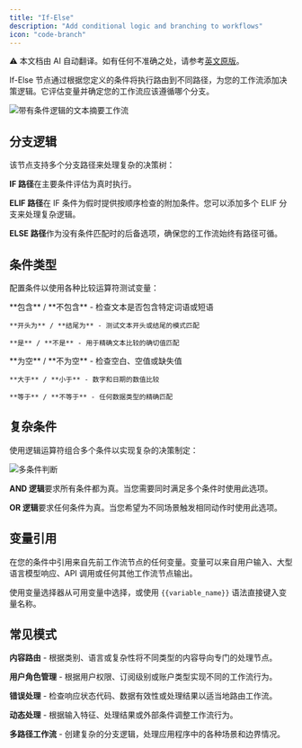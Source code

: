```yaml
---
title: "If-Else"
description: "Add conditional logic and branching to workflows"
icon: "code-branch"
---
```


<Note> ⚠️ 本文档由 AI 自动翻译。如有任何不准确之处，请参考[英文原版](/en/documentation/pages/nodes/ifelse)。</Note>


If-Else 节点通过根据您定义的条件将执行路由到不同路径，为您的工作流添加决策逻辑。它评估变量并确定您的工作流应该遵循哪个分支。

<Frame caption="If-Else 条件分支示例">
  <img src="https://assets-docs.dify.ai/dify-enterprise-mintlify/en/guides/workflow/node/d26ffff1b2ad0989d46e80d6812cf2e7.png" alt="带有条件逻辑的文本摘要工作流" />
</Frame>

## 分支逻辑

该节点支持多个分支路径来处理复杂的决策树：

**IF 路径**在主要条件评估为真时执行。

**ELIF 路径**在 IF 条件为假时提供按顺序检查的附加条件。您可以添加多个 ELIF 分支来处理复杂逻辑。

**ELSE 路径**作为没有条件匹配时的后备选项，确保您的工作流始终有路径可循。

## 条件类型

配置条件以使用各种比较运算符测试变量：

<Tabs>
  <Tab title="文本操作">
    **包含** / **不包含** - 检查文本是否包含特定词语或短语
    
    **开头为** / **结尾为** - 测试文本开头或结尾的模式匹配
    
    **是** / **不是** - 用于精确文本比较的确切值匹配
  </Tab>
  
  <Tab title="值检查">
    **为空** / **不为空** - 检查空白、空值或缺失值
    
    **大于** / **小于** - 数字和日期的数值比较
    
    **等于** / **不等于** - 任何数据类型的精确匹配
  </Tab>
</Tabs>

## 复杂条件

使用逻辑运算符组合多个条件以实现复杂的决策制定：

<Frame caption="带有 AND/OR 逻辑的复杂条件配置">
  <img src="https://assets-docs.dify.ai/dify-enterprise-mintlify/en/guides/workflow/node/0b71ee7363e07298348e0c81e63481b0.png" alt="多条件判断" />
</Frame>

**AND 逻辑**要求所有条件都为真。当您需要同时满足多个条件时使用此选项。

**OR 逻辑**要求任何条件为真。当您希望为不同场景触发相同动作时使用此选项。

## 变量引用

在您的条件中引用来自先前工作流节点的任何变量。变量可以来自用户输入、大型语言模型响应、API 调用或任何其他工作流节点输出。

使用变量选择器从可用变量中选择，或使用 `{{variable_name}}` 语法直接键入变量名称。

## 常见模式

**内容路由** - 根据类别、语言或复杂性将不同类型的内容导向专门的处理节点。

**用户角色管理** - 根据用户权限、订阅级别或账户类型实现不同的工作流行为。

**错误处理** - 检查响应状态代码、数据有效性或处理结果以适当地路由工作流。

**动态处理** - 根据输入特征、处理结果或外部条件调整工作流行为。

**多路径工作流** - 创建复杂的分支逻辑，处理应用程序中的各种场景和边界情况。